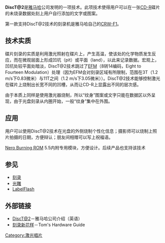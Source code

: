 '''DiscT@2'''是[[山叶株式会社|雅马哈]]公司发明的一项技术。此项技术使得用户可以在一张[[CD-R|CD-R]]碟片的未烧录数据处刻上用户自行添加的文字或图案。

第一款支持DiscT@2技术的刻录机是雅马哈自己的[[CRW-F1|CRW-F1]]。

== 技术实质 ==
碟片刻录的实质是利用激光照射在碟片上，产生高温，使该处的化学物质发生反应，而在微观层面上形成凹坑（pit）或平面（land），以此来记录数据。宏观上，凹坑处较平面处暗淡，DiscT@2技术跳过了[[EFM|EFM]]（8转14编码，Eight to Fourteen Modulation）处理（因为EFM会对刻录区域有所限制，范围在3T（1.2 m/s下0.83微米）与11T之间（1.2 m/s下3.05微米））。DiscT@2技术能够控制激光在碟片上烧制出长宽不同的凹槽，从而让CD-R上显露出不同的层次感。

由于本质上同样是使用激光器烧制，所以“纹身”图案或文字只能在数据区以外呈现，由于光盘刻录从内圈开始，一般“纹身”集中在外围。

== 应用 ==
用户可以使用DiscT@2技术在光盘的外侧烧制个性化信息；摄影师可以烧制上照片拍摄的日期，方便辩认；朋友间相赠可以写上祝福语。

[[Nero_Burning_ROM|Nero Burning ROM]] 5.5内附专用模块，方便设计。后续产品也支持该技术
== 参见 ==
*[[刻录|刻录]]
*[[光速写|光雕]]
*[[闪刷|LabelFlash]]
== 外部链接 ==

*[https://web.archive.org/web/20071219193424/http://www.yamahamultimedia.com/yec/tech/discta2_01.asp DiscT@2]－雅马哈公司介绍（英语）
*[http://www.tomshardware.com/cn/722,review-722-2.html 刻录新花样]{{dead link|date=2018年5月 |bot=InternetArchiveBot |fix-attempted=yes }}－Tom's Hardware Guide

[[Category:激光唱片|Category:激光唱片]]